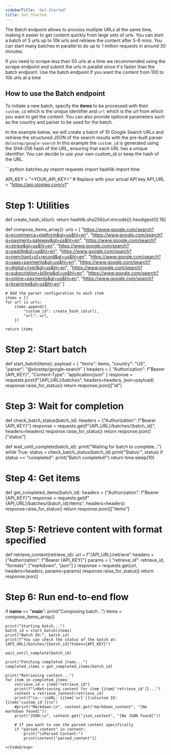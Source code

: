 ```yaml
---
sidebarTitle: 'Get Started'
title: Get Started
---
```

The Batch endpoint allows to process multiple URLs at the same time, making it easier to get content quickly from large sets of urls. 
You can start a batch of 5 urls up to 10k urls and retrieve the content after 5-8 mins. You can start many batches in parallel to do up to 1 million requests in around 30 minutes.

If you need to scrape less than 50 urls at a time we recommended using the scrape endpoint and submit the urls in parallel since it's faster than the batch endpoint. Use the batch endpoint if you want the content from 100 to 10k urls at a time


## How to use the Batch endpoint

To initiate a new batch, specify the **items** to be processed with their `custom_id` which is the unique identifier and `url` which is the url from which you want to get the content. You can also provide optional parameters such as the country and parser to be used for the batch.

In the example below, we will create a batch of 10 Google Search URLs and retrieve the structured JSON of the search results with the pre-built parser `@olostep/google-search`
In this example the `custom_id` is generated using the SHA-256 hash of the URL, ensuring that each URL has a unique identifier. You can decide to use your own custom_id or keep the hash of the URL.

<CodeGroup>
```python batches.py
import requests
import hashlib
import time

API_KEY = "<YOUR_API_KEY>"  # Replace with your actual API key
API_URL = "https://api.olostep.com/v1"


# Step 1: Utilities
def create_hash_id(url):
    return hashlib.sha256(url.encode()).hexdigest()[:16]


def compose_items_array():
    urls = [
        "https://www.google.com/search?q=ecommerce+platform&gl=us&hl=en",
        "https://www.google.com/search?q=payment+gateway&gl=us&hl=en",
        "https://www.google.com/search?q=stripe&gl=us&hl=en",
        "https://www.google.com/search?q=paddle&gl=us&hl=en",
        "https://www.google.com/search?q=merchant+of+record&gl=us&hl=en",
        "https://www.google.com/search?q=saas+payments&gl=us&hl=en",
        "https://www.google.com/search?q=digital+river&gl=us&hl=en",
        "https://www.google.com/search?q=subscription+billing&gl=us&hl=en",
        "https://www.google.com/search?q=online+payments&gl=us&hl=en",
        "https://www.google.com/search?q=braintree&gl=us&hl=en"
    ]

    # Add the parser configuration to each item
    items = []
    for url in urls:
        items.append({
            "custom_id": create_hash_id(url),
            "url": url,
        })

    return items


# Step 2: Start batch
def start_batch(items):
    payload = {
        "items": items,
        "country": "US",
        "parser":  "@olostep/google-search"
    }
    headers = {
        "Authorization": f"Bearer {API_KEY}",
        "Content-Type": "application/json"
    }
    response = requests.post(f"{API_URL}/batches", headers=headers, json=payload)
    response.raise_for_status()
    return response.json()["id"]


# Step 3: Wait for completion
def check_batch_status(batch_id):
    headers = {"Authorization": f"Bearer {API_KEY}"}
    response = requests.get(f"{API_URL}/batches/{batch_id}", headers=headers)
    response.raise_for_status()
    return response.json()["status"]


def wait_until_complete(batch_id):
    print("Waiting for batch to complete...")
    while True:
        status = check_batch_status(batch_id)
        print("Status:", status)
        if status == "completed":
            print("Batch completed!")
            return
        time.sleep(10)


# Step 4: Get items
def get_completed_items(batch_id):
    headers = {"Authorization": f"Bearer {API_KEY}"}
    response = requests.get(f"{API_URL}/batches/{batch_id}/items", headers=headers)
    response.raise_for_status()
    return response.json()["items"]


# Step 5: Retrieve content with format specified
def retrieve_content(retrieve_id):
    url = f"{API_URL}/retrieve"
    headers = {"Authorization": f"Bearer {API_KEY}"}
    params = {
        "retrieve_id": retrieve_id,
        "formats": ["markdown", "json"]
    }
    response = requests.get(url, headers=headers, params=params)
    response.raise_for_status()
    return response.json()


# Step 6: Run end-to-end flow
if __name__ == "__main__":
    print("Composing batch...")
    items = compose_items_array()

    print("Starting batch...")
    batch_id = start_batch(items)
    print("Batch ID:", batch_id)
    print(f"You can check the status of the batch at: {API_URL}/batches/{batch_id}?token={API_KEY}")

    wait_until_complete(batch_id)

    print("Fetching completed items...")
    completed_items = get_completed_items(batch_id)

    print("Retrieving content...")
    for item in completed_items:
        retrieve_id = item["retrieve_id"]
        print(f"\nRetrieving content for item {item['retrieve_id']}...")
        content = retrieve_content(retrieve_id)
        print(f"\n---\nURL: {item['url']}\nCustom ID: {item['custom_id']}\n")
        #print("Markdown:\n", content.get("markdown_content", "[No markdown found]"))
        print("JSON:\n", content.get("json_content", "[No JSON found]"))

        # If you want to see the parsed content specifically
        if "parsed_content" in content:
            print("\nParsed Content:")
            print(content["parsed_content"])
```
</CodeGroup>